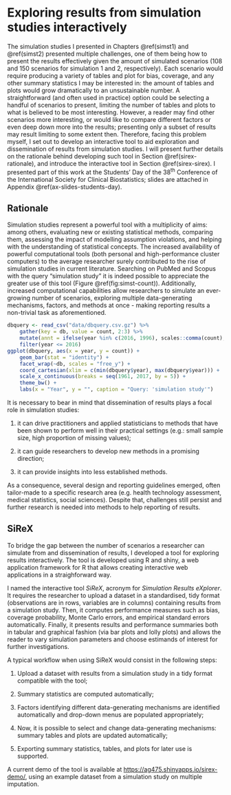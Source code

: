 # Exploring results from simulation studies interactively {#sirex}

The simulation studies I presented in Chapters \@ref(simst1) and \@ref(simst2) presented multiple challenges, one of them being how to present the results effectively given the amount of simulated scenarios (108 and 150 scenarios for simulation 1 and 2, respectively). Each scenario would require producing a variety of tables and plot for bias, coverage, and any other summary statistics I may be interested in: the amount of tables and plots would grow dramatically to an unsustainable number. A straightforward (and often used in practice) option could be selecting a handful of scenarios to present, limiting the number of tables and plots to what is believed to be most interesting. However, a reader may find other scenarios more interesting, or would like to compare different factors or even deep down more into the results; presenting only a subset of results may result limiting to some extent then. Therefore, facing this problem myself, I set out to develop an interactive tool to aid exploration and dissemination of results from simulation studies. I will present further details on the rationale behind developing such tool in Section \@ref(sirex-rationale), and introduce the interactive tool in Section \@ref(sirex-sirex). I presented part of this work at the Students' Day of the 38^th^ Conference of the International Society for Clinical Biostatistics; slides are attached in Appendix \@ref(ax-slides-students-day).

## Rationale {#sirex-rationale}

Simulation studies represent a powerful tool with a multiplicity of aims: among others, evaluating new or existing statistical methods, comparing them, assessing the impact of modelling assumption violations, and helping with the understanding of statistical concepts. The increased availability of powerful computational tools (both personal and high-performance cluster computers) to the average researcher surely contributed to the rise of simulation studies in current literature. Searching on PubMed and Scopus with the query "simulation study" it is indeed possible to appreciate the greater use of this tool (Figure \@ref(fig:simst-count)). Additionally, increased computational capabilities allow researchers to simulate an ever-growing number of scenarios, exploring multiple data-generating mechanisms, factors, and methods at once - making reporting results a non-trivial task as aforementioned.

```r
dbquery <- read_csv("data/dbquery.csv.gz") %>%
	gather(key = db, value = count, 2:3) %>%
	mutate(annt = ifelse(year %in% c(2016, 1996), scales::comma(count), "")) %>%
	filter(year <= 2016)
ggplot(dbquery, aes(x = year, y = count)) +
	geom_bar(stat = "identity") +
	facet_wrap(~db, scales = "free_y") +
	coord_cartesian(xlim = c(min(dbquery$year), max(dbquery$year))) +
	scale_x_continuous(breaks = seq(1961, 2017, by = 5)) +
	theme_bw() +
	labs(x = "Year", y = "", caption = "Query: 'simulation study'")
```

It is necessary to bear in mind that dissemination of results plays a focal role in simulation studies:

1. it can drive practitioners and applied statisticians to methods that have been shown to perform well in their practical settings (e.g.: small sample size, high proportion of missing values);

2. it can guide researchers to develop new methods in a promising direction;

3. it can provide insights into less established methods.

As a consequence, several design and reporting guidelines emerged, often tailor-made to a specific research area (e.g. health technology assessment, medical statistics, social sciences). Despite that, challenges still persist and further research is needed into methods to help reporting of results.

## SiReX {#sirex-sirex}

To bridge the gap between the number of scenarios a researcher can simulate from and dissemination of results, I developed a tool for exploring results interactively. The tool is developed using R and shiny, a web application framework for R that allows creating interactive web applications in a straighforward way.

I named the interactive tool _SiReX_, acronym for _Simulation Results eXplorer_. It requires the researcher to upload a dataset in a standardised, tidy format (observations are in rows, variables are in columns) containing results from a simulation study. Then, it computes performance measures such as bias, coverage probability, Monte Carlo errors, and empirical standard errors automatically. Finally, it presents results and performance summaries both in tabular and graphical fashion (via bar plots and lolly plots) and allows the reader to vary simulation parameters and choose estimands of interest for further investigations.

A typical workflow when using SiReX would consist in the following steps:

1. Upload a dataset with results from a simulation study in a tidy format compatible with the tool;

2. Summary statistics are computed automatically;

3. Factors identifying different data-generating mechanisms are identified automatically and drop-down menus are populated appropriately;

4. Now, it is possible to select and change data-generating mechanisms: summary tables and plots are updated
automatically;

5. Exporting summary statistics, tables, and plots for later use is supported.

A current demo of the tool is available at [https://ag475.shinyapps.io/sirex-demo/](https://ag475.shinyapps.io/sirex-demo/), using an example dataset from a simulation study on multiple imputation.
